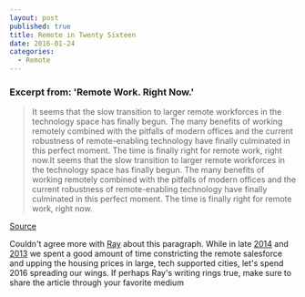 ```yaml
---
layout: post
published: true
title: Remote in Twenty Sixteen
date: 2016-01-24
categories:
  - Remote
---
```


### Excerpt from: 'Remote Work. Right Now.'

> It seems that the slow transition to larger remote workforces 
> in the technology space has finally begun. The many benefits of 
> working remotely combined with the pitfalls of modern offices 
> and the current robustness of remote-enabling technology have 
> finally culminated in this perfect moment. The time is finally 
> right for remote work, right now.It seems that the slow transition 
> to larger remote workforces in the technology space has finally begun. 
> The many benefits of working remotely combined with the pitfalls of 
> modern offices and the current robustness of remote-enabling technology 
> have finally culminated in this perfect moment. 
> The time is finally right for remote work, right now.

[Source][1]

Couldn't agree more with [Ray][2] about this paragraph. 
While in late [2014][3] and [2013][4] we spent a good amount of time constricting the remote salesforce 
and upping the housing prices in large, tech supported cities, 
let's spend 2016 spreading our wings. 
If perhaps Ray's writing rings true, make sure to share the article through your favorite medium

[1]: https://medium.com/@ll_coolray/remote-work-right-now-ccec5d083579#.cdoswtnib
[2]: https://twitter.com/ll_coolray
[3]: http://www.fastcompany.com/3036660/fast-feed/reddit-gives-remote-employees-until-end-of-year-to-relocate-to-san-francisco
[4]: http://www.businessinsider.com/why-marissa-mayer-told-remote-employees-to-work-in-an-office--or-quit-2013-2?op=1
